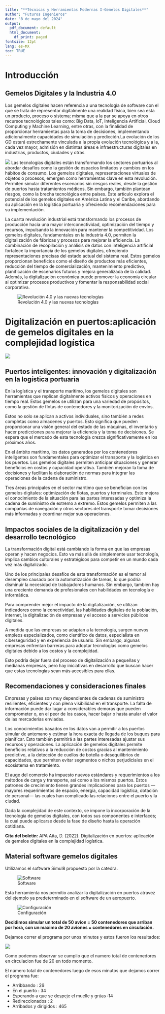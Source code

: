 ```yaml
---
title: "**Técnicas y Herramientas Modernas I-Gemelos Digitales**"
author: "Futuros Ingenieros"
date: "8 de mayo del 2024"
output:
  pdf_document: default
  html_document:
    df_print: paged
fontsize: 12pt
lang: es-MX
toc: TRUE    
---
```

\pagebreak
# Introducción
## Gemelos Digitales y la Industria 4.0
Los gemelos digitales hacen referencia a una tecnología de software con el que se trata de representar digitalmente una realidad física, bien sea esta un producto, proceso o sistema; misma que a la par se apoya en otros recursos tecnológicos tales como: Big Data, IoT, Inteligencia Artificial, Cloud Computing y Machine Learning, entre otras, con la finalidad de proporcionar herramientas para la toma de decisiones, implementando adicionalmente capacidades de simulación y predicción.La evolución de los GD estará estrechamente vinculada a la propia evolución tecnológica y a la, cada vez mayor, admisión en distintas áreas e infraestructuras digitales en industrias, productos, ciudades y otras.

![](sist.png)
Las tecnologías digitales están transformando los sectores portuarios al abordar desafíos como la gestión de espacios limitados y cambios en los hábitos de consumo. Los gemelos digitales, representaciones virtuales de objetos o procesos, emergen como herramientas clave en esta revolución. Permiten simular diferentes escenarios sin riesgos reales, desde la gestión de puertos hasta tratamientos médicos. Sin embargo, también plantean riesgos, como la brecha tecnológica entre países. Este artículo explora el potencial de los gemelos digitales en América Latina y el Caribe, abordando su aplicación en la logística portuaria y ofreciendo recomendaciones para su implementación.

La cuarta revolución industrial está transformando los procesos de producción hacia una mayor interconectividad, optimización del tiempo y recursos, impulsando la innovación para mantener la competitividad. Los gemelos digitales, fundamentales en la industria 4.0, permiten la digitalización de fábricas y procesos para mejorar la eficiencia. La combinación de recopilación y análisis de datos con inteligencia artificial fortalece la importancia de los gemelos digitales, ofreciendo representaciones precisas del estado actual del sistema real. Estos gemelos proporcionan beneficios como el diseño de productos más eficientes, reducción del tiempo de comercialización, mantenimiento predictivo, planificación de escenarios futuros y mejora generalizada de la calidad. Además, la digitalización económica puede promover la economía circular al optimizar procesos productivos y fomentar la responsabilidad social corporativa.

![Revolución 4.0 y las nuevas tecnologías](4.0.png)

# Digitalización en puertos:aplicación de gemelos digitales en la complejidad logística

![](CAMION.png)

## Puertos inteligentes: innovación y digitalización en la logística portuaria

En la logística y el transporte marítimo, los gemelos digitales son herramientas que replican digitalmente activos físicos y operaciones en tiempo real. Estos gemelos se utilizan para una variedad de propósitos, como la gestión de flotas de contenedores y la monitorización de envíos.

Estos no solo se aplican a activos individuales, sino también a redes completas como almacenes y puertos. Esto significa que pueden proporcionar una visión general del estado de las máquinas, el inventario y hacer predicciones para mejorar la eficiencia y la toma de decisiones. Se espera que el mercado de esta tecnología crezca significativamente en los próximos años.

En el ámbito marítimo, los datos generados por los contenedores inteligentes son fundamentales para optimizar el transporte y la logística en los puertos. Los gemelos digitales permiten anticipar situaciones y generar beneficios en costos y capacidad operativa. También mejoran la toma de decisiones y facilitan la elaboración de normas para integrar las operaciones de la cadena de suministro.

Tres áreas principales en el sector marítimo que se benefician con los gemelos digitales: optimización de flotas, puertos y terminales. Esto mejora el conocimiento de la situación para las partes interesadas y optimiza la cadena de suministro de extremo a extremo. Estos gemelos permiten a las compañías de navegación y otros sectores del transporte tomar decisiones más informadas y coordinar mejor sus operaciones.


## Impactos sociales de la digitalización y del desarrollo tecnológico

La transformación digital está cambiando la forma en que las empresas operan y hacen negocios. Esto va más allá de simplemente usar tecnología, implica cambios culturales y estratégicos para competir en un mundo cada vez más digitalizado.

Uno de los principales desafíos de esta transformación es el temor al desempleo causado por la automatización de tareas, lo que podría disminuir la necesidad de trabajadores humanos. Sin embargo, también hay una creciente demanda de profesionales con habilidades en tecnología e informática.

Para comprender mejor el impacto de la digitalización, se utilizan indicadores como la conectividad, las habilidades digitales de la población, internet, la digitalización de empresas y el acceso a servicios públicos digitales.

A medida que las empresas se adaptan a la tecnología, surgen nuevos empleos especializados, como científico de datos, especialista en ciberseguridad y en experiencia de usuario. Sin embargo, algunas empresas enfrentan barreras para adoptar tecnologías como gemelos digitales debido a los costos y la complejidad.

Esto podría dejar fuera del proceso de digitalización a pequeñas y medianas empresas, pero hay iniciativas en desarrollo que buscan hacer que estas tecnologías sean más accesibles para ellas.


## Recomendaciones y consideraciones finales

Empresas y países son muy dependientes de cadenas de suministro resilientes, eficientes y con plena visibilidad en el transporte. La falta de información puede dar lugar a considerables demoras que pueden comprometer o, en el peor de los casos, hacer bajar o hasta anular el valor de las mercaderías enviadas.

Los conocimientos basados en los datos van a permitir a los puertos simular de antemano y estimar la hora exacta de llegada de los buques para planificar. Esto también permitirá a las partes interesadas ajustar sus recursos y operaciones.
La aplicación de gemelos digitales permite beneficios relativos a la reducción de costos gracias al mantenimiento predictivo, a la detección de cuellos de botella o desequilibrios de capacidades, que permiten evitar segmentos o nichos perjudiciales en el ecosistema en tratamiento.

El auge del comercio ha impuesto nuevos estándares y requerimientos a los métodos de carga y transporte, así como a los mismos puertos. Estos patrones de crecimiento tienen grandes implicaciones para los puertos —mayores requerimientos de espacio, energía, capacidad logística, dotación de personal— las cuales han complicado las relaciones entre el puerto y la ciudad.

Dada la complejidad de este contexto, se impone la incorporación de la tecnología de gemelos digitales, con todos sus componentes e interfaces; la cual puede aplicarse desde la fase de diseño hasta la operación cotidiana.

**Cita del boletín:** APA Aita, D. (2022). Digitalización en puertos: aplicación de gemelos digitales en la complejidad logística.

## Material software gemelos digitales

Utilizamos el software Simul8 propuesto por la catedra.

![Software](simul.png)

Esta herramienta nos permitio analizar la digitalización en puertos atravez del ejemplo ya predeterminado en el software de un aeropuerto.

![Configuración](conf.png)

**Decidimos simular un total de 50 avion = 50 contenedores que arriban por hora, con un maximo de 20 aviones = contenedores en circulación.**

Dejamos correr el programa por unos minutos y estos fueron los resultados:

![](resul.png)

Como podemos observar se cumplio que el numero total de contenedores en circulacion fue de 20 en todo momento.

El número total de contenedores luego de esos minutos que dejamos correr el programa fue:

- Arribbando : 26
- En el puerto : 34
- Esperando a que se despeje el muelle y grúas :14
- Redireccionados : 2
- Arribados y dirigidos : 465


